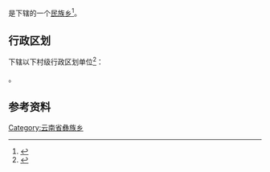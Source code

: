 {{中国乡级行政区|53/29/28/203/000}}

'''{{PAGENAMEBASE}}'''是{{PRC admin/fullname|53/29/28/203/000|3}}下辖的一个[[民族乡|民族乡]]<ref>{{PRC admin/ref sgc|{{PRC admin/parent|53/29/28/203/000}}}}</ref>。

== 行政区划 ==
{{PAGENAMEBASE}}下辖以下村级行政区划单位<ref>{{PRC admin/ref sgc|53/29/28/203/000}}</ref>：

{{PRC admin/children|53/29/28/203/000}}。

== 参考资料 ==
{{reflist}}

{{云南行政区划小作品}}
{{PRC admin/navcat|53/29/28/203/000}}
[[Category:云南省彝族乡|Category:云南省彝族乡]]